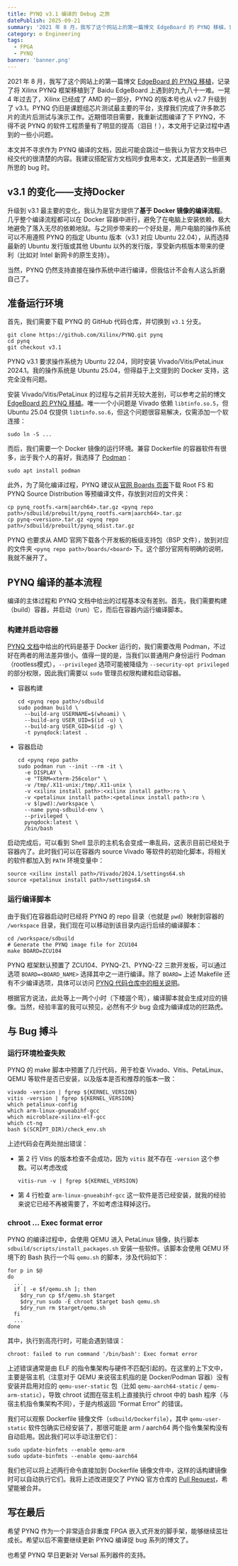 ```yaml
---
title: PYNQ v3.1 编译的 Debug 之旅
datePublish: 2025-09-21
summary: '2021 年 8 月，我写了这个网站上的第一篇博文 EdgeBoard 的 PYNQ 移植，记录了将 Xilinx PYNQ 框架移植到了 Baidu EdgeBoard 上遇到的九九八十一难。一晃 4 年过去了，Xilinx 已经成了 AMD 的一部分，PYNQ 的版本号也从 v2.7 升级到了 v3.1。PYNQ 仍旧是课题组芯片测试最主要的平台，支撑我们完成了许多款芯片的流片后测试与演示工作。近期借项目需要，我重新试图编译了下 PYNQ，不得不说 PYNQ 的软件工程质量有了明显的提高（泪目！），本文用于记录编译过程，以及中间遇到的一些小问题。'
category: ⚙️ Engineering
tags:
  - FPGA
  - PYNQ
banner: 'banner.png'
---
```


2021 年 8 月，我写了这个网站上的第一篇博文 [EdgeBoard 的 PYNQ 移植](/post/pynq-compile)，记录了将 Xilinx PYNQ 框架移植到了 Baidu EdgeBoard 上遇到的九九八十一难。一晃 4 年过去了，Xilinx 已经成了 AMD 的一部分，PYNQ 的版本号也从 v2.7 升级到了 v3.1。PYNQ 仍旧是课题组芯片测试最主要的平台，支撑我们完成了许多款芯片的流片后测试与演示工作。近期借项目需要，我重新试图编译了下 PYNQ，不得不说 PYNQ 的软件工程质量有了明显的提高（泪目！），本文用于记录过程中遇到的一些小问题。

本文并不寻求作为 PYNQ 编译的文档，因此可能会跳过一些我认为官方文档中已经交代的很清楚的内容。我建议搭配官方文档同步食用本文，尤其是遇到一些匪夷所思的 bug 时。

## v3.1 的变化——支持Docker

升级到 v3.1 最主要的变化，我认为是官方提供了**基于 Docker 镜像的编译流程**。几乎整个编译流程都可以在 Docker 容器中进行，避免了在电脑上安装依赖，极大地避免了落入无尽的依赖地狱。与之同步带来的一个好处是，用户电脑的操作系统可以不用遵照 PYNQ 的指定 Ubuntu 版本（v3.1 对应 Ubuntu 22.04），从而选择最新的 Ubuntu 发行版或其他 Ubuntu 以外的发行版，享受新内核版本带来的便利（比如对 Intel 新网卡的原生支持）。

当然，PYNQ 仍然支持直接在操作系统中进行编译，但我估计不会有人这么折磨自己了。

## 准备运行环境

首先，我们需要下载 PYNQ 的 GitHub 代码仓库，并切换到 `v3.1` 分支。
```shell
git clone https://github.com/Xilinx/PYNQ.git pynq
cd pynq
git checkout v3.1
```

PYNQ v3.1 要求操作系统为 Ubuntu 22.04，同时安装 Vivado/Vitis/PetaLinux 2024.1。我的操作系统是 Ubuntu 25.04，但得益于上文提到的 Docker 支持，这完全没有问题。

安装 Vivado/Vitis/PetaLinux 的过程与之前并无较大差别，可以参考之前的博文 [EdgeBoard 的 PYNQ 移植](/post/pynq-compile)。唯一一个小问题是 Vivado 依赖 `libtinfo.so.5`，但 Ubuntu 25.04 仅提供 `libtinfo.so.6`，但这个问题很容易解决，仅需添加一个软连接：
```shell
sudo ln -S ...
```

而后，我们需要一个 Docker 镜像的运行环境。兼容 Dockerfile 的容器软件有很多，出于我个人的喜好，我选择了 [Podman](https://podman.io)：
```shell
sudo apt install podman
```

此外，为了简化编译过程，PYNQ 建议从[官网 Boards 页面](https://www.pynq.io/boards.html)下载 Root FS 和 PYNQ Source Distribution 等预编译文件，存放到对应的文件夹：
```shell
cp pynq_rootfs.<arm|aarch64>.tar.gz <pynq repo path>/sdbuild/prebuilt/pynq_rootfs.<arm|aarch64>.tar.gz
cp pynq-<version>.tar.gz <pynq repo path>/sdbuild/prebuilt/pynq_sdist.tar.gz
```
PYNQ 也要求从 AMD 官网下载各个开发板的板级支持包（BSP 文件），放到对应的文件夹 `<pynq repo path>/boards/<board>` 下。这个部分官网有明确的说明，我就不展开了。

## PYNQ 编译的基本流程

编译的主体过程和 PYNQ 文档中给出的过程基本没有差别。首先，我们需要构建（build）容器，并启动（run）它，而后在容器内运行编译脚本。

### 构建并启动容器

[PYNQ 文档](https://pynq.readthedocs.io/en/latest/pynq_sd_card.html)中给出的代码是基于 Docker 运行的，我们需要改用 Podman，不过好在两者的用法差异很小。值得一提的是，当我们以普通用户身份运行 Podman（rootless模式），`--privileged` 选项可能被降级为 `--security-opt privileged` 的部分权限，因此我们需要以 `sudo` 管理员权限构建和启动容器。

- 容器构建
  ```shell
  cd <pynq repo path>/sdbuild
  sudo podman build \
    --build-arg USERNAME=$(whoami) \
    --build-arg USER_UID=$(id -u) \
    --build-arg USER_GID=$(id -g) \
    -t pynqdock:latest .
  ```
- 容器启动
  ```shell
  cd <pynq repo path>
  sudo podman run --init --rm -it \
    -e DISPLAY \
    -e "TERM=xterm-256color" \
    -v /tmp/.X11-unix:/tmp/.X11-unix \
    -v <xilinx install path>:<xilinx install path>:ro \
    -v <petalinux install path>:<petalinux install path>:ro \
    -v $(pwd):/workspace \
    --name pynq-sdbuild-env \
    --privileged \
    pynqdock:latest \
    /bin/bash
  ```

启动完成后，可以看到 Shell 显示的主机名会变成一串乱码，这表示目前已经处于容器内了。此时我们可以在容器内 source Vivado 等软件的初始化脚本，将相关的软件都加入到 `PATH` 环境变量中：
```shell
source <xilinx install path>/Vivado/2024.1/settings64.sh
source <petalinux install path>/settings64.sh
```

### 运行编译脚本

由于我们在容器启动时已经将 PYNQ 的 repo 目录（也就是 `pwd`）映射到容器的 `/workspace` 目录，我们现在可以移动到该目录内运行后续的编译脚本：
```shell
cd /workspace/sdbuild
# Generate the PYNQ image file for ZCU104
make BOARD=ZCU104
```

PYNQ 框架默认预置了 ZCU104、PYNQ-Z1、PYNQ-Z2 三款开发板，可以通过选项 `BOARD=<BOARD_NAME>` 选择其中之一进行编译。除了 `BOARD=` 上述 Makefile 还有不少编译选项，具体可以访问 [PYNQ 代码仓库中的相关说明](https://github.com/Xilinx/PYNQ/blob/master/sdbuild/README.md)。

根据官方说法，此处等上一两个小时（下楼遛个弯），编译脚本就会生成对应的镜像。当然，经验丰富的我可以预见，必然有不少 bug 会成为编译成功的拦路虎。

## 与 Bug 搏斗

### 运行环境检查失败

PYNQ 的 make 脚本中预置了几行代码，用于检查 Vivado、Vitis、PetaLinux、QEMU 等软件是否已安装，以及版本是否和推荐的版本一致：
```shell
vivado -version | fgrep ${KERNEL_VERSION}
vitis -version | fgrep ${KERNEL_VERSION}
which petalinux-config
which arm-linux-gnueabihf-gcc
which microblaze-xilinx-elf-gcc
which ct-ng
bash $(SCRIPT_DIR)/check_env.sh
```

上述代码会在两处抛出错误：
- 第 2 行 Vitis 的版本检查不会成功，因为 `vitis` 就不存在 `-version` 这个参数。可以考虑改成
  ```shell
  vitis-run -v | fgrep ${KERNEL_VERSION}
  ```
- 第 4 行检查 `arm-linux-gnueabihf-gcc` 这一软件是否已经安装，就我的经验来说它已经不再被需要了，不如考虑注释掉这行。

### chroot ... Exec format error

PYNQ 的编译过程中，会使用 QEMU 进入 PetaLinux 镜像，执行脚本 `sdbuild/scripts/install_packages.sh` 安装一些软件。该脚本会使用 QEMU 环境下的 Bash 执行一个叫 `qemu.sh` 的脚本，涉及代码如下：
```shell highlightLines="6"
for p in $@
do
  ...
  if [ -e $f/qemu.sh ]; then
    $dry_run cp $f/qemu.sh $target
    $dry_run sudo -E chroot $target bash qemu.sh
    $dry_run rm $target/qemu.sh
  fi
  ...
done
```
其中，执行到高亮行时，可能会遇到错误：
```
chroot: failed to run command '/bin/bash': Exec format error
```

上述错误通常是由 ELF 的指令集架构与硬件不匹配引起的。在这里的上下文中，主要是宿主机（注意对于 QEMU 来说宿主机指的是 Docker/Podman 容器）没有安装并启用对应的 `qemu-user-static` 包（比如 `qemu-aarch64-static` / `qemu-arm-static`），导致 chroot 试图在宿主机上直接执行 chroot 中的 bash 程序（与宿主机指令集架构不同），于是内核返回 “Format Error” 的错误。

我们可以观察 Dockerfile 镜像文件（`sdbuild/Dockerfile`），其中 `qemu-user-static` 软件包确实已经安装了，那很可能是 arm / aarch64 两个指令集架构没有自动启用。因此我们可以手动注册它们：
```shell
sudo update-binfmts --enable qemu-arm
sudo update-binfmts --enable qemu-aarch64
```

我们也可以将上述两行命令直接加到 Dockerfile 镜像文件中，这样的话构建镜像时可以自动执行它们。我将上述改进提交了 PYNQ 官方仓库的 [Pull Request](https://github.com/Xilinx/PYNQ/pull/1507)，希望能被合并。

## 写在最后

希望 PYNQ 作为一个非常适合非重度 FPGA 嵌入式开发的脚手架，能够继续茁壮成长。希望以后不需要继续更新 PYNQ 编译捉 bug 系列的博文了。

也希望 PYNQ 早日更新对 Versal 系列器件的支持。
